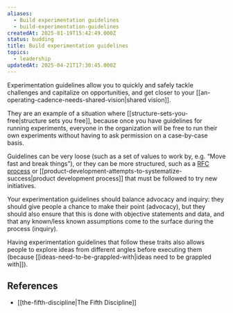 ```yaml
---
aliases:
  - Build experimentation guidelines
  - build-experimentation-guidelines
createdAt: 2025-01-19T15:42:49.000Z
status: budding
title: Build experimentation guidelines
topics:
  - leadership
updatedAt: 2025-04-21T17:30:45.000Z
---
```

Experimentation guidelines allow you to quickly and safely tackle challenges and capitalize on opportunities, and get closer to your [[an-operating-cadence-needs-shared-vision|shared vision]].

They are an example of a situation where [[structure-sets-you-free|structure sets you free]], because once you have guidelines for running experiments, everyone in the organization will be free to run their own experiments without having to ask permission on a case-by-case basis.

Guidelines can be very loose (such as a set of values to work by, e.g. “Move fast and break things”), or they can be more structured, such as a [RFC process](https://nebulab.com/blog/driving-organizational-change-with-rfcs) or [[product-development-attempts-to-systematize-success|product development process]] that must be followed to try new initiatives.

Your experimentation guidelines should balance advocacy and inquiry: they should give people a chance to make their point (advocacy), but they should also ensure that this is done with objective statements and data, and that any known/less known assumptions come to the surface during the process (inquiry).

Having experimentation guidelines that follow these traits also allows people to explore ideas from different angles before executing them (because [[ideas-need-to-be-grappled-with|ideas need to be grappled with]]).

## References

- [[the-fifth-discipline|The Fifth Discipline]]
